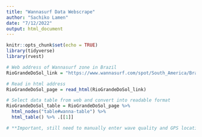 ```yaml
---
title: "Wannasurf Data Webscrape"
author: "Sachiko Lamen"
date: "7/12/2022"
output: html_document
---
```


```r
knitr::opts_chunk$set(echo = TRUE)
library(tidyverse)
library(rvest)
```

```r
# Web address of Wannasurf zone in Brazil
RioGrandeDoSol_link = "https://www.wannasurf.com/spot/South_America/Brazil/Rio_Grande_do_Sul/index.html"

# Read in html address
RioGrandeDoSol_page = read_html(RioGrandeDoSol_link) 

# Select data table from web and convert into readable format
RioGrandeDoSol_table = RioGrandeDoSol_page %>%
  html_nodes("table#wanna-table") %>%
  html_table() %>% .[[1]]

# **Important, still need to manually enter wave quality and GPS location
```


